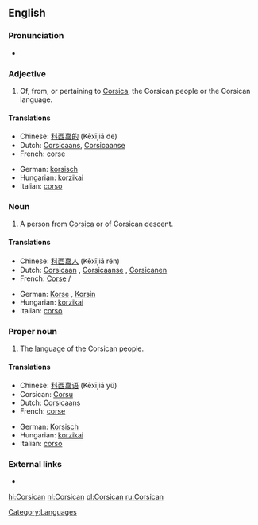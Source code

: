 {{interwiktionary|code=co}}
==English==
{{wikipedia}}

===Pronunciation===
* {{audio|en-us-Corsican.ogg|Audio (US)}}

===Adjective===
{{en-adj|-}}

# Of, from, or pertaining to [[Corsica]], the Corsican people or the Corsican language.

====Translations====
{{trans-top}}
* Chinese: [[科西嘉的]] (Kēxījiā de)
* Dutch: [[Corsicaans]], [[Corsicaanse]]
* French: [[corse]]
{{trans-mid}}
* German: [[korsisch]]
* Hungarian: [[korzikai]]
* Italian: [[corso]]
{{trans-bottom}}

===Noun===
{{en-noun}}

# A person from [[Corsica]] or of Corsican descent.

====Translations====
{{trans-top|person}}
* Chinese: [[科西嘉人]] (Kēxījiā rén)
* Dutch: [[Corsicaan]] {{m}}, [[Corsicaanse]] {{f}}, [[Corsicanen]] {{p}}
* French: [[Corse]] {{m}}/{{f}}
{{trans-mid}}
* German: [[Korse]] {{m}}, [[Korsin]] {{f}}
* Hungarian: [[korzikai]]
* Italian: [[corso]]
{{trans-bottom}}

===Proper noun===
{{en-proper noun}}

# The [[language]] of the Corsican people.

====Translations====
{{trans-top|language}}
* Chinese: [[科西嘉语]] (Kēxījiā yǔ)
* Corsican: [[Corsu]]
* Dutch: [[Corsicaans]] {{n}}
* French: [[corse]] {{m}}
{{trans-mid}}
* German: [[Korsisch]] {{n}}
* Hungarian: [[korzikai]]
* Italian: [[corso]]
{{trans-bottom}}

===External links===
* {{ISO 639|link=Ethnologue|1code=co|code=cos}}

[[Category:Languages]]

[[hi:Corsican]]
[[nl:Corsican]]
[[pl:Corsican]]
[[ru:Corsican]]